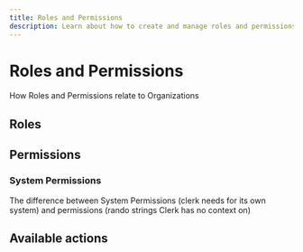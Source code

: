 ```yaml
---
title: Roles and Permissions
description: Learn about how to create and manage roles and permissions for Clerk Organizations and their members.
---
```


# Roles and Permissions

How Roles and Permissions relate to Organizations

## Roles

## Permissions

### System Permissions

The difference between System Permissions (clerk needs for its own system) and permissions (rando strings Clerk has no context on)

## Available actions